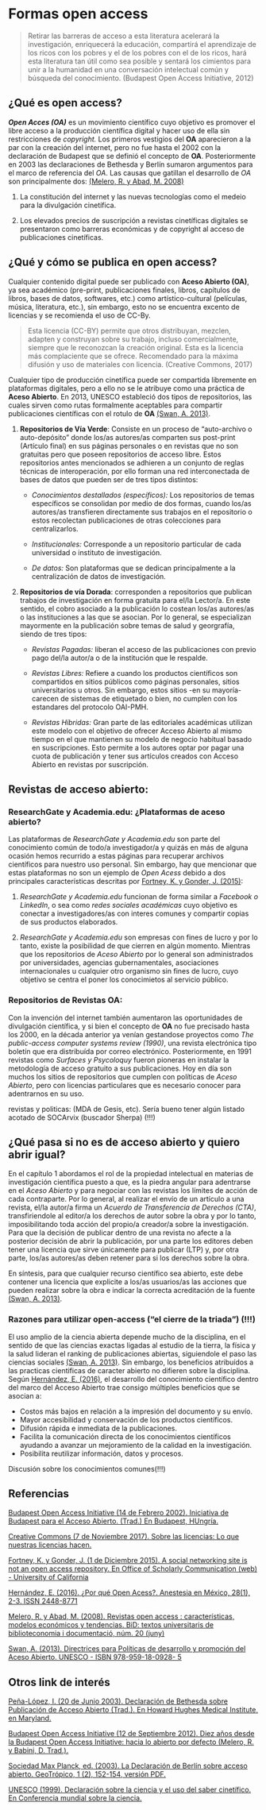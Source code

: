 # Formas open access  

> Retirar las barreras de acceso a esta literatura acelerará la investigación, enriquecerá la educación, compartirá el aprendizaje de los ricos con los pobres y el de los pobres con el de los ricos, hará esta literatura tan útil como sea posible y sentará los cimientos para unir a la humanidad en una conversación intelectual común y búsqueda del conocimiento. (Budapest Open Access Initiative, 2012)

## ¿Qué es open access?  

**_Open Acces (OA)_** es un movimiento científico cuyo objetivo es promover el libre acceso a la producción científica digital y hacer uso de ella sin restricciones de *copyright.* Los primeros vestigios del **OA** aparecieron a la par con la creación del internet, pero no fue hasta el 2002 con la declaración de Budapest que se definió el concepto de **OA**. Posteriormente en 2003 las declaraciones de Bethesda y Berlín sumaron argumentos para el marco de referencia del *OA*. Las causas que gatillan el desarrollo de *OA* son principalmente dos: [(Melero, R. y Abad, M. 2008)](https://bid.ub.edu/20meler2.htm)  

1. La constitución del internet y las nuevas tecnologías como el medeio para la divulgación cinetífica.  

2. Los elevados precios de suscripción a revistas cinetíficas digitales se presentaron como barreras económicas y de copyright al acceso de publicaciones cinetíficas.  

## ¿Qué y cómo se publica en open access?   

Cualquier contenido digital puede ser publicado con **Aceso Abierto (OA)**, ya sea académico (pre-print, publicaciones finales, libros, capítulos de libros, bases de datos, softwares, etc.) como artístico-cultural (películas, música, literatura, etc.), sin embargo, esto no se encuentra excento de licencias y se recomienda el uso de CC-By. 

> Esta licencia (CC-BY) permite que otros distribuyan, mezclen, adapten y construyan sobre su trabajo, incluso comercialmente, siempre que le reconozcan la creación original. Esta es la licencia más complaciente que se ofrece. Recomendado para la máxima difusión y uso de materiales con licencia. (Creative Commons, 2017)

Cualquier tipo de producción cinetífica puede ser compartida libremente en plataformas digitales, pero a ello no se le atribuye como una práctica de **Aceso Abierto**. En 2013, UNESCO estableció dos tipos de repositorios, las cuales sirven como rutas formalmente aceptables para compartir publicaciones científicas con el rotulo de **OA** [(Swan, A. 2013)](https://unesdoc.unesco.org/ark:/48223/pf0000222536).  

1. **Repositorios de Vía Verde**: Consiste en un proceso de "auto-archivo o auto-depósito" donde los/as autores/as comparten sus post-print (Artículo final) en sus páginas personales o en revistas que no son gratuitas pero que poseen repositorios de acceso libre. Estos repositorios antes mencionados se adhieren a un conjunto de reglas técnicas de interoperación, por ello forman una red interconectada de bases de datos que pueden ser de tres tipos distintos:  

    + *Conocimientos destallados (específicos):*  Los repositorios de temas específicos se consolidan por medio de dos formas, cuando los/as autores/as transfieren directamente sus trabajos en el repositorio o estos recolectan publicaciones de otras colecciones para centralizarlos.  
  
    + *Institucionales:* Corresponde a un repositorio particular de cada universidad o instituto de investigación.  
  
    + *De datos:* Son plataformas que se dedican principalmente a la centralización de datos de investigación.

2. **Repositorios de vía Dorada**: corresponden a repositorios que publican trabajos de investigación en forma gratuita para el/la Lector/a. En este sentido, el cobro asociado a la publicación lo costean los/as autores/as o las instituciones a las que se asocian. Por lo general, se especializan mayormente en la publicación sobre temas de salud y georgrafía, siendo de tres tipos:  

    + *Revistas Pagadas:* liberan el acceso de las publicaciones con previo pago del/la autor/a o de la institución que le respalde.
    
    + *Revistas Libres:* Refiere a cuando los productos científicos son compartidos en sitios públicos como páginas personales, sitios universitarios u otros. Sin embargo, estos sitios -en su mayoría- carecen de sistemas de etiquetado o bien, no cumplen con los estandares del protocolo OAI-PMH.
    
    + *Revistas Híbridas:* Gran parte de las editoriales académicas utilizan este modelo con el objetivo de ofrecer Acceso Abierto al mismo tiempo en el que mantienen su modelo de negocio habitual basado en suscripciones. Esto permite a los autores optar por pagar una cuota de publicación y  tener sus artículos creados con Acceso Abierto en revistas por suscripción.
    
## Revistas de acceso abierto:

### ResearchGate y Academia.edu: ¿Plataformas de aceso abierto?

Las plataformas de _ResearchGate y Academia.edu_ son parte del conocimiento común de todo/a investigador/a y quizás en más de alguna ocasión hemos recurrido a estas páginas para recuperar archivos científicos para nuestro uso personal. Sin embargo, hay que mencionar que estas plataformas no son un ejemplo de *Open Acess* debido a dos principales características descritas por [Fortney, K. y Gonder, J. (2015)](https://osc.universityofcalifornia.edu/2015/12/a-social-networking-site-is-not-an-open-access-repository/):  

1. _ResearchGate y Academia.edu_ funcionan de forma similar a _Facebook o LinkedIn_, o sea como _redes sociales académicas_ cuyo objetivo es conectar a investigadores/as con interes comunes y compartir copias de sus productos elaborados.  

2. _ResearchGate y Academia.edu_ son empresas con fines de lucro y por lo tanto, existe la posibilidad de que cierren en algún momento. Mientras que los repositorios de *Aceso Abierto* por lo general son administrados por universidades, agencias gubernamentales, asociaciones internacionales u cualquier otro organismo sin fines de lucro, cuyo objetivo se centra el poner los conocimietos al servicio público.  

### Repositorios de Revistas OA:

Con la invención del internet también aumentaron las oportunidades de divulgación científica, y si bien el concepto de **OA** no fue precisado hasta los 2000, en la década anterior ya venían gestandose proyectos como _The public-access computer systems review (1990)_, una revista electrónica tipo boletín que era distribuída por correo electrónico. Posteriormente, en 1991 revistas como _Surfaces y Psycoloquy_ fueron pioneras en instalar la metodología de acceso gratuito a sus publicaciones. Hoy en día son muchos los sitios de repositorios que cumplen con políticas de *Aceso Abierto*, pero con licencias particulares que es necesario conocer para adentrarnos en su uso.

revistas y politicas: (MDA de Gesis, etc). Sería bueno tener algún listado acotado de SOCArvix (buscador Sherpa) (!!!)


## ¿Qué pasa si no es de acceso  abierto y quiero abrir igual?  

En el capítulo 1 abordamos el rol de la propiedad intelectual en materias de investigación científica puesto a que, es la piedra angular para adentrarse en el _Aceso Abierto_ y para negociar con las revistas los límites de acción de cada contraparte. Por lo general, al realizar el envío de un artículo a una revista, el/la autor/a firma un _Acuerdo de Transferencia de Derechos (CTA)_, transfiriendole al editor/a los derechos de autor sobre la obra y por lo tanto, imposibilitando toda acción del propio/a creador/a sobre la investigación. Para que la decisión de publicar dentro de una revista no afecte a la posterior decisión de abrir la publicación, por una parte los editores deben tener una licencia que sirve únicamente para publicar (LTP) y, por otra parte, los/as autores/as deben retener para si los derechos sobre la obra.

En síntesis, para que cualquier recurso científico sea abierto, este debe contener una licencia que explicite a los/as usuarios/as las acciones que pueden realizar sobre la obra e indicar la correcta acreditación de la fuente [(Swan, A. 2013)](https://unesdoc.unesco.org/ark:/48223/pf0000222536).


### Razones para utilizar open-access ("el cierre de la triada") (!!!)

El uso amplio de la ciencia abierta depende mucho de la disciplina, en el sentido de que las ciencias exactas ligadas al estudio de la tierra, la física y la salud lideran el ranking de publicaciones abiertas, siguiendole el paso las ciencias sociales [(Swan, A. 2013)](https://unesdoc.unesco.org/ark:/48223/pf0000222536). Sin embargo, los beneficios atribuídos a las practicas cientificas de caracter abierto no difieren sobre la disciplina. Según [Hernández, E. (2016)](http://www.scielo.org.mx/scielo.php?script=sci_arttext&pid=S2448-87712016000100002), el desarrollo del conocimiento científico dentro del marco del Acceso Abierto trae consigo múltiples beneficios que se asocian a:

  + Costos más bajos en relación a la impresión del documento y su envío.
  + Mayor accesibilidad y conservación de los productos científicos.
  + Difusión rápida e inmediata de la publicaciones.
  + Facilita la comunicación directa de los conocimientos científicos ayudando a avanzar un mejoramiento de la calidad en la investigación.
  + Posibilita reutilizar información, datos y procesos.


 Discusión sobre los  conocimientos comunes(!!!)

## Referencias  

[Budapest Open Access Initiative (14 de Febrero 2002). Iniciativa de Budapest para el Acceso Abierto. (Trad.) En Budapest, HUngría.](hhttps://www.budapestopenaccessinitiative.org/translations/spanish-translation)

[Creative Commons (7 de Noviembre 2017). Sobre las licencias: Lo que nuestras licencias hacen.](https://creativecommons.org/licenses/?lang=es)

[Fortney, K. y Gonder, J. (1 de Diciembre 2015). A social networking site is not an open access repository. En Office of Scholarly Communication (web) - University of California](https://osc.universityofcalifornia.edu/2015/12/a-social-networking-site-is-not-an-open-access-repository/)

[Hernández, E. (2016). ¿Por qué Open Acess?. Anestesia en México, 28(1), 2-3. ISSN 2448-8771](http://www.scielo.org.mx/scielo.php?script=sci_arttext&pid=S2448-87712016000100002)

[Melero, R. y Abad, M. (2008). Revistas open access : características, modelos económicos y tendencias. BiD: textos universitaris de biblioteconomia i documentació, núm. 20 (juny)](https://bid.ub.edu/20meler2.htm)  

[Swan, A. (2013). Directrices para Políticas de desarrollo y promoción del Aceso Abierto. UNESCO - ISBN 978-959-18-0928- 5](https://unesdoc.unesco.org/ark:/48223/pf0000222536)

## Otros link de interés

[Peña-López, I. (20 de Junio 2003). Declaración de Bethesda sobre Publicación de Acceso Abierto (Trad.). En Howard Hughes Medical Institute, en Maryland.](https://ictlogy.net/articles/bethesda_es.html)

[Budapest Open Access Initiative (12 de Septiembre 2012). Diez años desde la Budapest Open Access Initiative: hacia lo abierto por defecto (Melero, R. y Babini, D. Trad.).](https://www.budapestopenaccessinitiative.org/boai-10-translations/spanish)  

[Sociedad Max Planck, ed. (2003). La Declaración de Berlín sobre acceso abierto. GeoTrópico, 1 (2), 152-154, versión PDF.](http://www.geotropico.org/1_2_Documentos_Berlin.htm)

[UNESCO (1999). Declaración sobre la ciencia y el uso del saber cinetífico. En Conferencia mundial sobre la ciencia.](http://www.unesco.org/science/wcs/esp/declaracion_s.htm)
